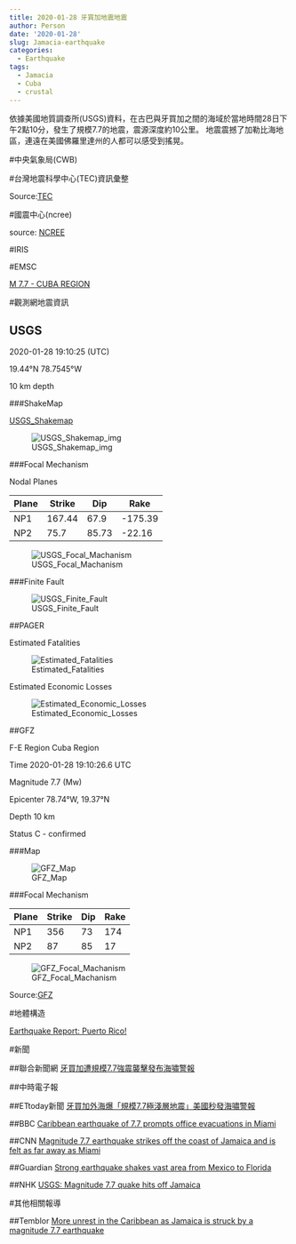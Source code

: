 ```yaml
---
title: 2020-01-28 牙買加地震地震
author: Person
date: '2020-01-28'
slug: Jamacia-earthquake
categories:
  - Earthquake
tags:
  - Jamacia
  - Cuba
  - crustal
---
```


依據美國地質調查所(USGS)資料，在古巴與牙買加之間的海域於當地時間28日下午2點10分，發生了規模7.7的地震，震源深度約10公里。
地震震撼了加勒比海地區，連遠在美國佛羅里達州的人都可以感受到搖晃。

#中央氣象局(CWB)

[]()


#台灣地震科學中心(TEC)資訊彙整

[]()


Source:[TEC](http://tec.earth.sinica.edu.tw/new_web/index.php)


#國震中心(ncree)

[]()

source: [NCREE](http://www.ncree.org/)

#IRIS

[]()


#EMSC

[M 7.7 - CUBA REGION](https://www.emsc-csem.org/Earthquake/earthquake.php?id=824193)


#觀測網地震資訊

## USGS


2020-01-28 19:10:25 (UTC)

19.44°N 78.7545°W

10 km depth

###ShakeMap

[USGS_Shakemap](https://earthquake.usgs.gov/earthquakes/eventpage/us60007idc/shakemap/intensity)

![USGS_Shakemap_img](images/20200128/us60007idc_intensity.jpg)

###Focal Mechanism

Nodal Planes

| Plane | Strike | Dip  | Rake |
| ----- | ------ | ---- | ---- |
| NP1   | 167.44 | 67.9  | -175.39  |
| NP2   | 75.7 | 85.73  | -22.16  |

![USGS_Focal_Machanism](images/20200128/us60007idc_moment-tensor.png)

###Finite Fault

![USGS_Finite_Fault](images/20200128/us60007idc_finite_fault.png)

##PAGER

Estimated Fatalities

![Estimated_Fatalities](images/20200128/us60007idc_alertfatal_small.png)

Estimated Economic Losses

![Estimated_Economic_Losses](images/20200128/us60007idc_alertecon_small.png)


##GFZ

F-E Region Cuba Region

Time 2020-01-28 19:10:26.6 UTC

Magnitude 7.7 (Mw)

Epicenter 78.74°W, 19.37°N

Depth 10 km

Status C - confirmed 

###Map

![GFZ_Map](images/20200128/gfz2020byun.jpg)

###Focal Mechanism

| Plane | Strike | Dip  | Rake |
| ----- | ------ | ---- | ---- |
| NP1   | 356   |   73   |   174 |
| NP2   | 87   |   85   |   17 |

![GFZ_Focal_Machanism](images/20200128/gfz2020byun_bb.png)

Source:[GFZ](http://geofon.gfz-potsdam.de/eqinfo/event.php?id=gfz2020byun)

#地體構造

[Earthquake Report: Puerto Rico!](http://earthjay.com/?p=9322)


#新聞

##聯合新聞網
[牙買加遭規模7.7強震襲擊發布海嘯警報](https://udn.com/news/story/6809/4309466)

##中時電子報
[]()

##ETtoday新聞
[牙買加外海爆「規模7.7極淺層地震」美國秒發海嘯警報](https://www.ettoday.net/news/20200129/1633689.htm)

##BBC
[Caribbean earthquake of 7.7 prompts office evacuations in Miami](https://www.bbc.com/news/world-latin-america-51287493)

##CNN
[Magnitude 7.7 earthquake strikes off the coast of Jamaica and is felt as far away as Miami](https://edition.cnn.com/2020/01/28/americas/earthquake-caribbean-sea/index.html)

##Guardian
[Strong earthquake shakes vast area from Mexico to Florida](https://www.theguardian.com/world/2020/jan/28/earthquake-tsunami-warning-cuba-jamaica-cayman-islands)

##NHK
[USGS: Magnitude 7.7 quake hits off Jamaica](https://www3.nhk.or.jp/nhkworld/en/news/20200129_11/)

#其他相關報導

##Temblor
[More unrest in the Caribbean as Jamaica is struck by a magnitude 7.7 earthquake](https://temblor.net/earthquake-insights/more-unrest-in-the-caribbean-as-jamaica-is-struck-by-a-magnitude-7-7-earthquake-10473/)

